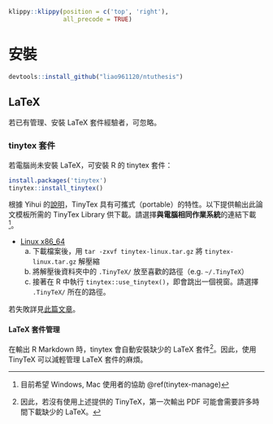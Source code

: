 ```r
klippy::klippy(position = c('top', 'right'),
               all_precode = TRUE)
```

# 安裝 {#install}


```r
devtools::install_github("liao961120/ntuthesis")
```

## LaTeX

若已有管理、安裝 LaTeX 套件經驗者，可忽略。

### tinytex 套件

若電腦尚未安裝 LaTeX，可安裝 R 的 tinytex 套件：

```r
install.packages('tinytex')
tinytex::install_tinytex()
```

根據 Yihui 的[說明](https://yihui.name/en/2018/08/tinytex-flash-drive)，TinyTex 具有可攜式（portable）的特性。以下提供輸出此論文模板所需的 TinyTex Library 供下載。請選擇**與電腦相同作業系統**的連結下載[^help]。

- [Linux x86_64](http://bit.ly/TinyTex-linux)
    a) 下載檔案後，用 `tar -zxvf tinytex-linux.tar.gz` 將 `tinytex-linux.tar.gz` 解壓縮
    b) 將解壓後資料夾中的 `.TinyTeX/` 放至喜歡的路徑（e.g. `~/.TinyTeX`）
    c) 接著在 R 中執行 `tinytex::use_tinytex()`，即會跳出一個視窗。請選擇 `.TinyTeX/` 所在的路徑。
  
  
若失敗詳見[此篇文章](https://yihui.name/en/2018/08/tinytex-flash-drive)。


[^help]: 目前希望 Windows, Mac 使用者的協助 \@ref(tinytex-manage)

#### LaTeX 套件管理 {#tinytex-manage}

在輸出 R Markdown 時，tinytex 會自動安裝缺少的 LaTeX 套件[^lack]。因此，使用 TinyTeX 可以減輕管理 LaTeX 套件的麻煩。


[^lack]: 因此，若沒有使用上述提供的 TinyTeX，第一次輸出 PDF 可能會需要許多時間下載缺少的 LaTeX。
